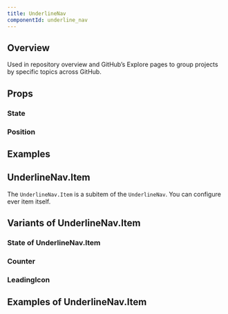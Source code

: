 ```yaml
---
title: UnderlineNav
componentId: underline_nav
---
```



## Overview

Used in repository overview and GitHub’s Explore pages to group projects by specific topics across GitHub.

<Overview component="UnderlineNav" />

## Props

<PropertyOverview component="UnderlineNav" />

### State

<PropertyPreview component="UnderlineNav" property="state" />

### Position

<PropertyPreview component="UnderlineNav" property="position" />

## Examples

<Examples component="UnderlineNav" />

## UnderlineNav.Item

The `UnderlineNav.Item` is a subitem of the `UnderlineNav`. You can configure ever item itself.

## Variants of UnderlineNav.Item

<PropertyOverview component="UnderlineNav.Item" />

### State of UnderlineNav.Item

<PropertyPreview component="UnderlineNav.Item" property="state" />

### Counter

<PropertyPreview component="UnderlineNav.Item" property="counter?" />

### LeadingIcon

<PropertyPreview component="UnderlineNav.Item" property="leadingIcon?" />

## Examples of UnderlineNav.Item

<Examples component="UnderlineNav.Item" />
